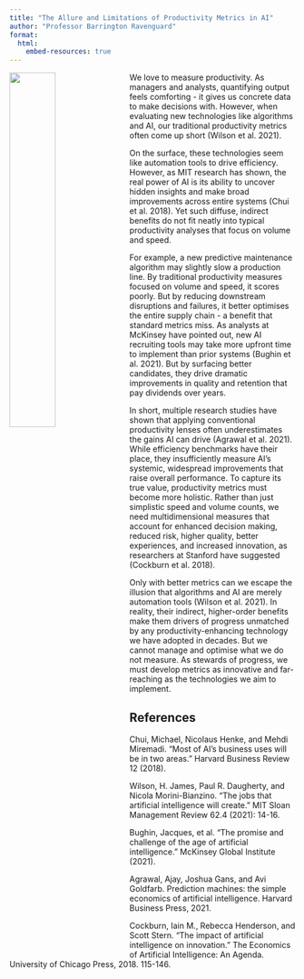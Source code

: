 ```yaml
---
title: "The Allure and Limitations of Productivity Metrics in AI"
author: "Professor Barrington Ravenguard"
format: 
  html: 
    embed-resources: true
---
```


![](img/prof_ravenguard_productivityAI.webp){width="40%" style="float: left; margin-right: 10px;"}

We love to measure productivity. As managers and analysts, quantifying output feels comforting - it gives us concrete data to make decisions with. However, when evaluating new technologies like algorithms and AI, our traditional productivity metrics often come up short (Wilson et al. 2021).

On the surface, these technologies seem like automation tools to drive efficiency. However, as MIT research has shown, the real power of AI is its ability to uncover hidden insights and make broad improvements across entire systems (Chui et al. 2018). Yet such diffuse, indirect benefits do not fit neatly into typical productivity analyses that focus on volume and speed.

For example, a new predictive maintenance algorithm may slightly slow a production line. By traditional productivity measures focused on volume and speed, it scores poorly. But by reducing downstream disruptions and failures, it better optimises the entire supply chain - a benefit that standard metrics miss. As analysts at McKinsey have pointed out, new AI recruiting tools may take more upfront time to implement than prior systems (Bughin et al. 2021). But by surfacing better candidates, they drive dramatic improvements in quality and retention that pay dividends over years.

In short, multiple research studies have shown that applying conventional productivity lenses often underestimates the gains AI can drive (Agrawal et al. 2021). While efficiency benchmarks have their place, they insufficiently measure AI's systemic, widespread improvements that raise overall performance. To capture its true value, productivity metrics must become more holistic. Rather than just simplistic speed and volume counts, we need multidimensional measures that account for enhanced decision making, reduced risk, higher quality, better experiences, and increased innovation, as researchers at Stanford have suggested (Cockburn et al. 2018).

Only with better metrics can we escape the illusion that algorithms and AI are merely automation tools (Wilson et al. 2021). In reality, their indirect, higher-order benefits make them drivers of progress unmatched by any productivity-enhancing technology we have adopted in decades. But we cannot manage and optimise what we do not measure. As stewards of progress, we must develop metrics as innovative and far-reaching as the technologies we aim to implement.

## References

Chui, Michael, Nicolaus Henke, and Mehdi Miremadi. "Most of AI’s business uses will be in two areas." Harvard Business Review 12 (2018).

Wilson, H. James, Paul R. Daugherty, and Nicola Morini-Bianzino. "The jobs that artificial intelligence will create." MIT Sloan Management Review 62.4 (2021): 14-16.

Bughin, Jacques, et al. "The promise and challenge of the age of artificial intelligence." McKinsey Global Institute (2021).

Agrawal, Ajay, Joshua Gans, and Avi Goldfarb. Prediction machines: the simple economics of artificial intelligence. Harvard Business Press, 2021.

Cockburn, Iain M., Rebecca Henderson, and Scott Stern. "The impact of artificial intelligence on innovation." The Economics of Artificial Intelligence: An Agenda. University of Chicago Press, 2018. 115-146.
